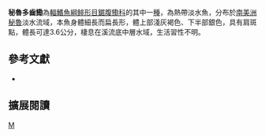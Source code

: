 {{Speciesbox 
| taxon = Pellona altamazonica
| status = NE
| status_system = IUCN3.1
| authority =  [[Cope|Cope]], 1872
| synonyms = *''Ilisha altamazonica '',Cope, 1872 
}}
'''秘魯多齒鰳'''為[[輻鰭魚綱|輻鰭魚綱]][[鲱形目|鲱形目]][[鋸腹鰳科|鋸腹鰳科]]的其中一[[種|種]]，為熱帶淡水魚，分布於[[南美洲|南美洲]][[秘魯|秘魯]]淡水流域，本魚身體細長而扁長形，體上部淺灰褐色、下半部銀色，具有肩斑點，體長可達3.6公分，棲息在溪流底中層水域，生活習性不明。

== 參考文獻 ==
*{{FishBase_species|genus=Pellona|species=altamazonica|year=2015|month=10}}

== 擴展閱讀 ==
{{refbegin}}
{{wikispecies-inline|Pellona altamazonica|秘魯多齒鰳}}
{{refend}}
{{Taxonbar|from=Q6423531}}

[[Category:多齒鰳屬|M]]
